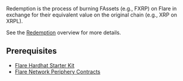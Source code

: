 Redemption is the process of burning FAssets (e.g., FXRP) on Flare in exchange for their equivalent value on the original chain (e.g., XRP on XRPL).

See the [Redemption](/fassets/redemption) overview for more details.

## Prerequisites

- [Flare Hardhat Starter Kit](/network/guides/hardhat-foundry-starter-kit#hardhat)
- [Flare Network Periphery Contracts](https://www.npmjs.com/package/@flarenetwork/flare-periphery-contracts)